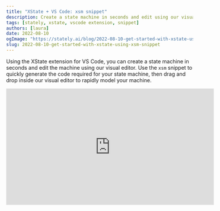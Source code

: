 ```yaml
---
title: "XState + VS Code: xsm snippet"
description: Create a state machine in seconds and edit using our visual editor.
tags: [stately, xstate, vscode extension, snippet]
authors: [laura]
date: 2022-08-10
ogImage: "https://stately.ai/blog/2022-08-10-get-started-with-xstate-using-xsm-snippet.png"
slug: 2022-08-10-get-started-with-xstate-using-xsm-snippet
---
```


Using the XState extension for VS Code, you can create a state machine in seconds and edit the machine using our visual editor. Use the `xsm` snippet to quickly generate the code required for your state machine, then drag and drop inside our visual editor to rapidly model your machine.

<iframe width="560" height="315" src="https://www.youtube-nocookie.com/embed/Gk3mdlqadYM?controls=0" title="YouTube video player" frameborder="0" allow="accelerometer; autoplay; clipboard-write; encrypted-media; gyroscope; picture-in-picture; web-share" allowfullscreen></iframe>